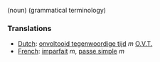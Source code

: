(noun) (grammatical terminology)

===Translations===
*[[Dutch]]: [[onvoltooid tegenwoordige tijd]] ''m'' [[O.V.T.]]
*[[French]]: [[imparfait]] ''m'', [[passe simple]] ''m''